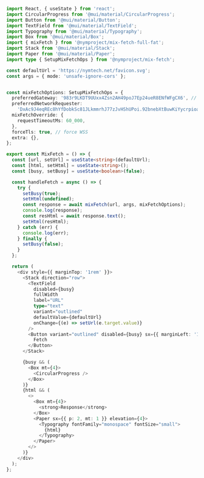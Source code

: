 ```ts copy filename="mixFetchExample.tsx"
import React, { useState } from 'react';
import CircularProgress from '@mui/material/CircularProgress';
import Button from '@mui/material/Button';
import TextField from '@mui/material/TextField';
import Typography from '@mui/material/Typography';
import Box from '@mui/material/Box';
import { mixFetch } from '@nymproject/mix-fetch-full-fat';
import Stack from '@mui/material/Stack';
import Paper from '@mui/material/Paper';
import type { SetupMixFetchOps } from '@nymproject/mix-fetch';

const defaultUrl = 'https://nymtech.net/favicon.svg';
const args = { mode: 'unsafe-ignore-cors' };


const mixFetchOptions: SetupMixFetchOps = {
  preferredGateway: '983r9LKDT9UUxx4Zsn2AH49poJ7Ep24ueR8ENfWFgCX6', // with WSS
  preferredNetworkRequester:
    'DxAc9J4eqREc8hYfDobkSc81JLkmmrhJ77zJvHShUPoi.92bnebXtBuwKiYycrpioaAiYgta5hHWkys5aSGBQg5av@983r9LKDT9UUxx4Zsn2AH49poJ7Ep24ueR8ENfWFgCX6',
  mixFetchOverride: {
    requestTimeoutMs: 60_000,
  },
  forceTls: true, // force WSS
  extra: {},
};

export const MixFetch = () => {
  const [url, setUrl] = useState<string>(defaultUrl);
  const [html, setHtml] = useState<string>();
  const [busy, setBusy] = useState<boolean>(false);

  const handleFetch = async () => {
    try {
      setBusy(true);
      setHtml(undefined);
      const response = await mixFetch(url, args, mixFetchOptions);
      console.log(response);
      const resHtml = await response.text();
      setHtml(resHtml);
    } catch (err) {
      console.log(err);
    } finally {
      setBusy(false);
    }
  };

  return (
    <div style={{ marginTop: '1rem' }}>
      <Stack direction="row">
        <TextField
          disabled={busy}
          fullWidth
          label="URL"
          type="text"
          variant="outlined"
          defaultValue={defaultUrl}
          onChange={(e) => setUrl(e.target.value)}
        />
        <Button variant="outlined" disabled={busy} sx={{ marginLeft: '1rem' }} onClick={handleFetch}>
          Fetch
        </Button>
      </Stack>

      {busy && (
        <Box mt={4}>
          <CircularProgress />
        </Box>
      )}
      {html && (
        <>
          <Box mt={4}>
            <strong>Response</strong>
          </Box>
          <Paper sx={{ p: 2, mt: 1 }} elevation={4}>
            <Typography fontFamily="monospace" fontSize="small">
              {html}
            </Typography>
          </Paper>
        </>
      )}
    </div>
  );
};

```

